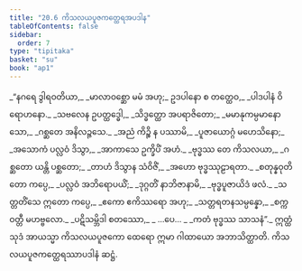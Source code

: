 ```yaml
---
title: "20.6 ကိသလယပူဇကတ္ထေရအပဒါန"
tableOfContents: false
sidebar:
  order: 7
type: "tipitaka"
basket: "su"
book: "ap1"
---
```



<DynamicBreadcrumb />

<Division number="28" book="ap1">

<Paragraph number="2703" type="verses" book="ap1">
_“နဂရေ ဒွါရဝတိယာ,_  
_မာလာဝစ္ဆော မမံ အဟု;_  
ဥဒပါနော စ တတ္ထေဝ,_  
_ပါဒပါနံ ဝိရောဟနော._  

</Paragraph>

</Division>
<Division number="29" book="ap1">

<Paragraph number="2704" type="verses" book="ap1">
_သဗလေန ဥပတ္ထဒ္ဓေါ,_  
_သိဒ္ဓတ္ထော အပရာဇိတော;_  
_မမာနုကမ္ပမာနော သော,_  
_ဂစ္ဆတေ အနိလဉ္ဇသေ._  

</Paragraph>

</Division>
<Division number="30" book="ap1">

<Paragraph number="2705" type="verses" book="ap1">
_အညံ ကိဉ္စိ န ပဿာမိ,_  
_ပူဇာယောဂ္ဂံ မဟေသိနော;_  
_အသောကံ ပလ္လဝံ ဒိသွာ,_  
_အာကာသေ ဥက္ခိပိံ အဟံ._  

</Paragraph>

</Division>
<Division number="31" book="ap1">

<Paragraph number="2706" type="verses" book="ap1">
_ဗုဒ္ဓဿ တေ ကိသလယာ,_  
_ဂစ္ဆတော ယန္တိ ပစ္ဆတော;_  
_တာဟံ ဒိသွာန သံဝိဇိံ,_  
_အဟော ဗုဒ္ဓဿုဠာရတာ._  

</Paragraph>

</Division>
<Division number="32" book="ap1">

<Paragraph number="2707" type="verses" book="ap1">
_စတုန္နဝုတိတော ကပ္ပေ,_  
_ပလ္လဝံ အဘိရောပယိံ;_  
_ဒုဂ္ဂတိံ နာဘိဇာနာမိ,_  
_ဗုဒ္ဓပူဇာယိဒံ ဖလံ._  

</Paragraph>

</Division>
<Division number="33" book="ap1">

<Paragraph number="2708" type="verses" book="ap1">
_သတ္တတိံသေ ဣတော ကပ္ပေ,_  
_ဧကော ဧကိဿရော အဟု;_  
_သတ္တရတနသမ္ပန္နော,_  
_စက္ကဝတ္တီ မဟဗ္ဗလော._  

</Paragraph>

</Division>
<Division number="34" book="ap1">

<Paragraph number="2709" type="verses" book="ap1">
_ပဋိသမ္ဘိဒါ စတဿော,_  
_ …ပေ… _  
_ကတံ ဗုဒ္ဓဿ သာသနံ”._  

</Paragraph>

<Paragraph number="2710" book="ap1">
ဣတ္ထံ သုဒံ အာယသ္မာ ကိသလယပူဇကော ထေရော ဣမာ ဂါထာယော အဘာသိတ္ထာတိ.

</Paragraph>
</Division>

<Paragraph number="2711" type="center" book="ap1">
ကိသလယပူဇကတ္ထေရဿာပဒါနံ ဆဋ္ဌံ.
</Paragraph>